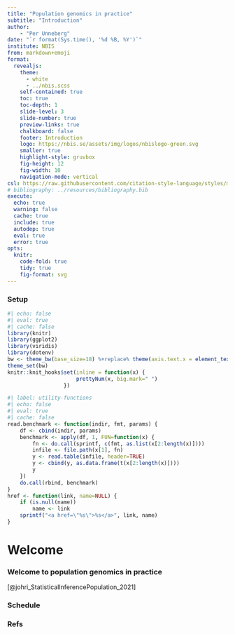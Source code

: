 ```yaml
---
title: "Population genomics in practice"
subtitle: "Introduction"
author:
    - "Per Unneberg"
date: "`r format(Sys.time(), '%d %B, %Y')`"
institute: NBIS
from: markdown+emoji
format:
  revealjs:
    theme:
      - white
      - ../nbis.scss
    self-contained: true
    toc: true
    toc-depth: 1
    slide-level: 3
    slide-number: true
    preview-links: true
    chalkboard: false
    footer: Introduction
    logo: https://nbis.se/assets/img/logos/nbislogo-green.svg
    smaller: true
    highlight-style: gruvbox
    fig-height: 12
    fig-width: 10
    navigation-mode: vertical
csl: https://raw.githubusercontent.com/citation-style-language/styles/master/apa.csl
# bibliography: ../resources/bibliography.bib
execute:
  echo: true
  warning: false
  cache: true
  include: true
  autodep: true
  eval: true
  error: true
opts:
  knitr:
    code-fold: true
    tidy: true
    fig-format: svg
---
```


### Setup  {visibility="hidden" .unnumbered .unlisted}

```r
#| echo: false
#| eval: true
#| cache: false
library(knitr)
library(ggplot2)
library(viridis)
library(dotenv)
bw <- theme_bw(base_size=18) %+replace% theme(axis.text.x = element_text(angle = 45, hjust = 1, vjust = 1))
theme_set(bw)
knitr::knit_hooks$set(inline = function(x) {
                      prettyNum(x, big.mark=" ")
                  })
```
```r
#| label: utility-functions
#| echo: false
#| eval: true
#| cache: false
read.benchmark <- function(indir, fmt, params) {
    df <- cbind(indir, params)
    benchmark <- apply(df, 1, FUN=function(x) {
        fn <- do.call(sprintf, c(fmt, as.list(x[2:length(x)])))
        infile <- file.path(x[1], fn)
        y <- read.table(infile, header=TRUE)
        y <- cbind(y, as.data.frame(t(x[2:length(x)])))
        y
    })
    do.call(rbind, benchmark)
}
href <- function(link, name=NULL) {
    if (is.null(name))
        name <- link
    sprintf("<a href=\"%s\">%s</a>", link, name)
}
```


# Welcome


### Welcome to population genomics in practice

[@johri_StatisticalInferencePopulation_2021]


### Schedule


### Refs {.unnumbered .unlisted}

::: { #refs }
:::
